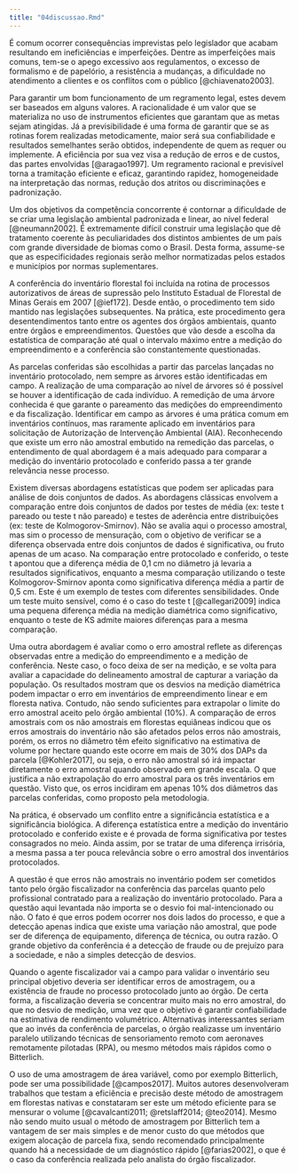 ```yaml
---
title: "04discussao.Rmd"
---
```


É comum ocorrer  consequências imprevistas pelo legislador que acabam resultando em ineficiências e imperfeições. Dentre as imperfeições mais comuns, tem-se o apego excessivo aos regulamentos, o excesso de formalismo e de papelório, a resistência a mudanças, a dificuldade no atendimento a clientes e os conflitos com o público [@chiavenato2003]. 

Para garantir um bom funcionamento de um regramento legal, estes devem ser baseados em alguns valores. A racionalidade é um valor que se materializa no uso de instrumentos  eficientes que garantam que as metas sejam atingidas. Já a previsibilidade é uma forma de garantir que se as rotinas forem realizadas metodicamente, maior será sua confiabilidade e resultados semelhantes serão obtidos, independente de quem as requer ou implemente. A eficiência por sua vez visa a redução de erros e de custos, das partes envolvidas [@aragao1997]. Um regramento racional e previsível torna a tramitação eficiente e eficaz, garantindo rapidez, homogeneidade na interpretação das normas, redução dos atritos ou discriminações e padronização. 

Um dos objetivos da competência concorrente é contornar a dificuldade de se criar uma legislação ambiental padronizada e linear, ao nível federal [@neumann2002]. É extremamente difícil construir uma legislação que dê tratamento coerente às peculiaridades dos distintos ambientes de um país com grande diversidade de biomas como o Brasil. Desta forma, assume-se que as especificidades regionais serão melhor normatizadas pelos estados e municípios por normas suplementares.

A conferência do inventário florestal foi incluída na rotina de processos autorizativos de áreas de supressão pelo Instituto Estadual de Florestal de Minas Gerais em 2007 [@ief172]. Desde então, o procedimento tem sido mantido nas legislações subsequentes. Na prática, este procedimento gera desentendimentos tanto entre os agentes dos órgãos ambientais, quanto entre órgãos e empreendimentos. Questões que vão desde a escolha da estatística de comparação até qual o intervalo máximo entre a medição do empreendimento e a conferência são constantemente questionadas. 

As parcelas conferidas são escolhidas a partir das parcelas lançadas no inventário protocolado, nem sempre as árvores estão identificadas em campo. A realização de uma comparação ao nível de árvores só é possível se houver a identificação de cada indivíduo. A remedição de uma árvore conhecida é que garante o pareamento das medições do empreendimento e da fiscalização. Identificar em campo as árvores é uma prática comum em inventários contínuos, mas raramente aplicado em inventários para solicitação de Autorização de Intervenção Ambiental (AIA). Reconhecendo que existe um erro não amostral embutido na remedição das parcelas, o entendimento de qual abordagem é a mais adequado para comparar a medição do inventário protocolado e conferido passa a ter grande relevância nesse processo.  

Existem diversas abordagens estatísticas que podem ser aplicadas para análise de dois conjuntos de dados.  As abordagens clássicas envolvem a comparação entre dois conjuntos de dados por testes de média (ex: teste t pareado ou teste t não pareado) e testes de aderência entre distribuições (ex: teste de Kolmogorov-Smirnov). Não se avalia aqui o processo amostral, mas sim o processo de mensuração, com o objetivo de verificar se a diferença observada entre dois conjuntos de dados é significativa, ou fruto apenas de um acaso. Na comparação entre protocolado e conferido, o teste t apontou que a diferença média de 0,1 cm no diâmetro já levaria a resultados significativos, enquanto a mesma comparação utilizando o teste Kolmogorov-Smirnov aponta como significativa diferença média a partir de 0,5 cm. Este é um exemplo de testes com diferentes sensibilidades. Onde um teste muito sensível, como é o caso do teste t [@callegari2009] indica uma pequena diferença média na medição diamétrica como significativo, enquanto o teste de KS admite maiores diferenças para a mesma comparação.   

Uma outra abordagem é avaliar como o erro amostral reflete as diferenças observadas entre a medição do empreendimento e a medição de conferência. Neste caso, o foco deixa de ser na medição, e se volta para avaliar a capacidade do delineamento amostral de capturar a variação da população. Os resultados mostram que os desvios na medição diamétrica podem impactar o erro em inventários de empreendimento linear e em floresta nativa. Contudo, não sendo suficientes para extrapolar o limite do erro amostral aceito pelo órgão ambiental (10%). A comparação de erros amostrais com os não amostrais em florestas equiâneas indicou que os erros amostrais do inventário não são afetados pelos erros não amostrais, porém, os erros no diâmetro têm efeito significativo na estimativa de volume por hectare quando este ocorre em mais de 30% dos DAPs da parcela [@Kohler2017], ou seja, o erro não amostral só irá impactar diretamente o erro amostral quando observado em grande escala. O que justifica a não extrapolação do erro amostral para os três inventários em questão. Visto que, os erros incidiram em apenas 10% dos diâmetros das parcelas conferidas, como proposto pela metodologia. 

Na prática, é observado um conflito entre a significância estatística e a significância biológica. A diferença estatística entre a medição do inventário protocolado e conferido existe e é provada de forma significativa por testes consagrados no meio. Ainda assim, por se tratar de uma diferença irrisória, a mesma passa a ter pouca relevância sobre o erro amostral dos inventários protocolados.

A questão é que erros não amostrais no inventário podem ser cometidos tanto pelo órgão fiscalizador na conferência das parcelas quanto pelo profissional contratado para a realização do inventário protocolado. Para a questão aqui levantada não importa se o desvio foi mal-intencionado ou não. O fato é que erros podem ocorrer nos dois lados do processo, e que a detecção apenas indica que existe uma variação não amostral, que pode ser de diferença de equipamento, diferença de técnica, ou outra razão. O grande objetivo da conferência é a detecção de fraude ou de prejuízo para a sociedade, e não a simples detecção de desvios.

Quando o agente fiscalizador vai a campo para validar o inventário seu principal objetivo deveria ser identificar erros de amostragem, ou a existência de fraude no processo protocolado junto ao órgão. De certa forma, a fiscalização deveria se concentrar muito mais no erro amostral, do que no desvio de medição, uma vez que o objetivo é garantir confiabilidade na estimativa de rendimento volumétrico. Alternativas interessantes seriam que ao invés da conferência de parcelas, o órgão realizasse um inventário paralelo utilizando técnicas de sensoriamento remoto com aeronaves remotamente pilotadas (RPA), ou mesmo métodos mais rápidos como o Bitterlich.  

O uso de uma amostragem de área variável, como por exemplo Bitterlich, pode ser uma possibilidade [@campos2017]. Muitos autores desenvolveram trabalhos que testam a eficiência e precisão deste método de amostragem em florestas nativas e constataram ser este um método eficiente para se mensurar o volume [@cavalcanti2011; @retslaff2014; @teo2014]. Mesmo não sendo muito usual o método de amostragem por Bitterlich tem a vantagem de ser mais simples e de menor custo do que métodos que exigem alocação de parcela fixa, sendo recomendado principalmente quando há a necessidade de um diagnóstico rápido [@farias2002], o que é o caso da conferência realizada pelo analista do órgão fiscalizador.